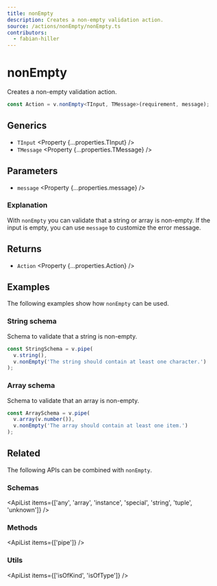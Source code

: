 ```yaml
---
title: nonEmpty
description: Creates a non-empty validation action.
source: /actions/nonEmpty/nonEmpty.ts
contributors:
  - fabian-hiller
---
```



# nonEmpty

Creates a non-empty validation action.

```ts
const Action = v.nonEmpty<TInput, TMessage>(requirement, message);
```

## Generics

- `TInput` <Property {...properties.TInput} />
- `TMessage` <Property {...properties.TMessage} />

## Parameters

- `message` <Property {...properties.message} />

### Explanation

With `nonEmpty` you can validate that a string or array is non-empty. If the input is empty, you can use `message` to customize the error message.

## Returns

- `Action` <Property {...properties.Action} />

## Examples

The following examples show how `nonEmpty` can be used.

### String schema

Schema to validate that a string is non-empty.

```ts
const StringSchema = v.pipe(
  v.string(),
  v.nonEmpty('The string should contain at least one character.')
);
```

### Array schema

Schema to validate that an array is non-empty.

```ts
const ArraySchema = v.pipe(
  v.array(v.number()),
  v.nonEmpty('The array should contain at least one item.')
);
```

## Related

The following APIs can be combined with `nonEmpty`.

### Schemas

<ApiList
  items={['any', 'array', 'instance', 'special', 'string', 'tuple', 'unknown']}
/>

### Methods

<ApiList items={['pipe']} />

### Utils

<ApiList items={['isOfKind', 'isOfType']} />
